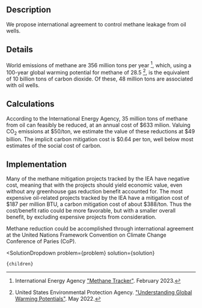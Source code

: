 

## Description

We propose international agreement to control methane leakage from oil wells.

## Details

World emissions of methane are 356 million tons per year [^"1"], which, using a 100-year global warming potential for methane of 28.5 [^"2"], is the equivalent of 10 billion tons of carbon dioxide. Of these, 48 million tons are associated with oil wells.

## Calculations

According to the International Energy Agency, 35 million tons of methane from oil can feasibly be reduced, at an annual cost of $633 milion. Valuing CO<sub>2</sub> emissions at $50/ton, we estimate the value of these reductions at $49 billion. The implicit carbon mitigation cost is $0.64 per ton, well below most estimates of the social cost of carbon.

## Implementation

Many of the methane mitigation projects tracked by the IEA have negative cost, meaning that with the projects should yield economic value, even without any greenhouse gas reduction benefit accounted for. The most expensive oil-related projects tracked by the IEA have a mitigation cost of $187 per million BTU, a carbon mitigation cost of about $388/ton. Thus the cost/benefit ratio could be more favorable, but with a smaller overall benefit, by excluding expensive projects from consideration.

Methane reduction could be accomplished through international agreement at the United Nations Framework Convention on Climate Change Conference of Paries (CoP).

[^"1"]: International Energy Agency ["Methane Tracker"](https://www.iea.org/data-and-statistics/data-tools/methane-tracker). February 2023.

[^"2"]: United States Environmental Protection Agency. ["Understanding Global Warming Potentials"](https://www.epa.gov/ghgemissions/understanding-global-warming-potentials). May 2022.

  <SolutionDropdown 
    problem={problem} 
    solution={solution}
  >
    {children}
  </SolutionDropdown>